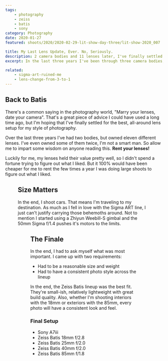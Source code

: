 ```yaml
---
tags:
    - photography
    - zeiss
    - batis
    - sony
category: Photography
date: 2020-01-27
featured: shoots/2020/2020-02-29-lit-show-day-three/lit-show-2020_007

title: My Last Lens Update, Ever. No, Seriously.
description: 2 camera bodies and 11 lenses later, I've finally settled on a complete setup. I'm going full Batis
excerpt: In the last three years I've been through three camera bodies, eleven different lenses (some twice!), and a host of camera accessories. I think it's time to settle down with a set of quality lenses and be content. The Zeiss Batis series fits my requirements and I've had personal experience with them.

related:
    - sigma-art-ruined-me
    - lens-change-from-3-to-1
---
```



## Back to Batis

There's a common saying in the photography world, "Marry your lenses, date your camera". That's a great piece of advice I could have used a long time ago, but I'm hoping that I've finally settled for the best, all-around lens setup for my style of photography.

Over the last three years I've had two bodies, but owned eleven different lenses. I've even owned some of them twice, I'm not a smart man. So allow me to impart some wisdom on anyone reading this. **Rent your lenses!**

Luckily for me, my lenses held their value pretty well, so I didn't spend a fortune trying to figure out what I liked. But it 100% would have been cheaper for me to rent the few times a year I was doing large shoots to figure out what I liked.

<Figure src="shoots/2020/2020-02-29-lit-show-day-three/lit-show-2020_002" sizes="(min-width: 768px) 75vw, 100vw" class="h-full w-full" />

## Size Matters

In the end, I shoot cars. That means I'm traveling to my destination. As much as I fell in love with the Sigma ART line, I just can't justify carrying those behemoths around. Not to mention I started using a Zhiyun Weebill-S gimbal and the 50mm Sigma f/1.4 pushes it's motors to the limits.

<Figure src="shoots/2020/2020-02-29-lit-show-day-three/lit-show-2020_037" sizes="(min-width: 768px) 75vw, 100vw" class="h-full w-full" />

## The Finale

In the end, I had to ask myself what was most important. I came up with two requirements:

-   Had to be a reasonable size and weight
-   Had to have a consistent photo style across the lineup

In the end, the Zeiss Batis lineup was the best fit. They're small-ish, relatively lightweight with great build quality. Also, whether I'm shooting interiors with the 18mm or exteriors with the 85mm, every photo will have a consistent look and feel.

### Final Setup

-   Sony A7iii
-   Zeiss Batis 18mm f/2.8
-   Zeiss Batis 25mm f/2.0
-   Zeiss Batis 40mm f/2.0
-   Zeiss Batis 85mm f/1.8
